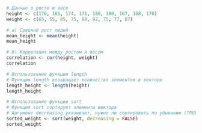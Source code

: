 ```r
# Данные о росте и весе
height <- c(170, 165, 174, 171, 180, 180, 167, 168, 170)
weight <- c(65, 55, 85, 75, 88, 92, 75, 77, 87)

# а) Средний рост людей
mean_height <- mean(height)
mean_height

# б) Корреляция между ростом и весом
correlation <- cor(height, weight)
correlation

# Использование функции length
# Функция length возвращает количество элементов в векторе
length_height <- length(height)
length_height

# Использование функции sort
# Функция sort сортирует элементы вектора
# Аргумент decreasing указывает, нужно ли сортировать по убыванию (TRUE) или по возрастанию (FALSE)
sorted_weight <- sort(weight, decreasing = FALSE)
sorted_weight
```